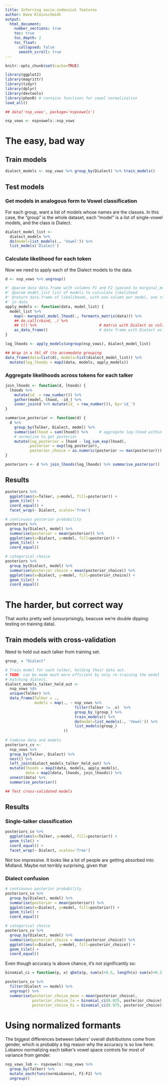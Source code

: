 ```yaml
---
title: Inferring socio-indexical features
author: Dave Kleinschmidt
output:
  html_document:
    number_sections: true
    toc: true
    toc_depth: 2
    toc_float:
      collapsed: false
      smooth_scroll: true
---
```


```r

knitr::opts_chunk$set(cache=TRUE)

library(ggplot2)
library(magrittr)
library(tidyr)
library(dplyr)
library(devtools)
library(phonR) # contains functions for vowel normalization
load_all()

## data('nsp_vows', package='nspvowels')

nsp_vows <- nspvowels::nsp_vows

```

# The easy, bad way

## Train models

```r

dialect_models <- nsp_vows %>% group_by(Dialect) %>% train_models()

```


## Test models

### Get models in analogous form to Vowel classification

For each group, want a list of models whose names are the classes. In this case, the "group" is the whole dataset, each "model" is a list of single-vowel models, and the class is Dialect.

```r

dialect_model_list <-
  dialect_models %>%
  do(model=list_models(., 'Vowel')) %>%
  list_models('Dialect')

```

### Calculate likelihood for each token

Now we need to apply each of the Dialect models to the data.

```r

d <- nsp_vows %>% ungroup()

#' @param data data.frame with columns F1 and F2 (passed to marginal_model_lhood)
#' @param model_list list of models to calculate likelihood
#' @return data.frame of likelihoods, with one column per model, one row per row
#' in data
apply_models <- function(data, model_list) {
  model_list %>%
    map(~ marginal_model_lhood(., formants_matrix(data))) %>%
    ## do.call(rbind, .) %>%
    ## t() %>%                            # matrix with Dialect as cols
    as_data_frame()                       # data frame with Dialect as cols
}

log_lhoods <- apply_models(ungroup(nsp_vows), dialect_model_list)

```

```r
## Wrap in a tbl_df (to accomodate grouping
data_frame(data=list(d), models=list(dialect_model_list)) %>%
  mutate(log_lhoods = map2(data, models, apply_models))
```

### Aggregate likelihoods across tokens for each talker

```r

join_lhoods <- function(d, lhoods) {
  lhoods %>%
    mutate(id_ = row_number()) %>%
    gather(model, lhood, -id_) %>%
    inner_join(d %>% mutate(id_ = row_number()), by='id_')
}

summarise_posterior <- function(d) {
  d %>%
    group_by(Talker, Dialect, model) %>%
    summarise(lhood = sum(lhood)) %>%     # aggregate log-lhood within talkers
    # normalize to get posterior
    mutate(log_posterior = lhood - log_sum_exp(lhood),
           posterior = exp(log_posterior),
           posterior_choice = as.numeric(posterior == max(posterior)))
}

posteriors <- d %>% join_lhoods(log_lhoods) %>% summarise_posterior()

```

## Results

```r

posteriors %>%
  ggplot(aes(x=Talker, y=model, fill=posterior)) +
  geom_tile() +
  coord_equal() +
  facet_wrap(~ Dialect, scales='free')

```

```r

# continuous posterior probability
posteriors %>%
  group_by(Dialect, model) %>%
  summarise(posterior = mean(posterior)) %>%
  ggplot(aes(x=Dialect, y=model, fill=posterior)) +
  geom_tile() +
  coord_equal()

# categorical choice
posteriors %>%
  group_by(Dialect, model) %>%
  summarise(posterior_choice = mean(posterior_choice)) %>%
  ggplot(aes(x=Dialect, y=model, fill=posterior_choice)) +
  geom_tile() +
  coord_equal()

```

# The harder, but correct way

That works pretty well (unsurprisingly, beacuse we're double dipping: testing on training data).

## Train models with cross-validation

Need to hold out each talker from training set.

```r

group_ = "Dialect"

# Train model for each talker, holding their data out.
# TODO: can be made much more efficient by only re-training the model for the
# matching dialect.
dialect_models_talker_held_out <-
  nsp_vows %$%
  unique(Talker) %>%
  data_frame(Talker = .,
             models = map(., ~ nsp_vows %>%
                               filter(Talker != .x)  %>%
                               group_by_(group_) %>%
                               train_models() %>%
                               do(model=list_models(., 'Vowel')) %>%
                               list_models(group_)
                          ))
  
# Combine data and models
posteriors_cv <-
  nsp_vows %>%
  group_by(Talker, Dialect) %>%
  nest() %>%
  left_join(dialect_models_talker_held_out) %>%
  mutate(lhoods = map2(data, models, apply_models),
         data = map2(data, lhoods, join_lhoods)) %>%
  unnest(data) %>%
  summarise_posterior()

## Test cross-validated models

```

## Results

### Single-talker classification

```r

posteriors_cv %>%
  ggplot(aes(x=Talker, y=model, fill=posterior)) +
  geom_tile() +
  coord_equal() +
  facet_wrap(~ Dialect, scales='free')

```

Not too impressive. It looks like a lot of people are getting absorbed into Midland. Maybe not terribly surprising, given that 


### Dialect confusion

```r

# continuous posterior probability
posteriors_cv %>%
  group_by(Dialect, model) %>%
  summarise(posterior = mean(posterior)) %>%
  ggplot(aes(x=Dialect, y=model, fill=posterior)) +
  geom_tile() +
  coord_equal()

# categorical choice
posteriors_cv %>%
  group_by(Dialect, model) %>%
  summarise(posterior_choice = mean(posterior_choice)) %>%
  ggplot(aes(x=Dialect, y=model, fill=posterior_choice)) +
  geom_tile() +
  coord_equal()

```

Even though accuracy is above chance, it's not significantly so:

```r

binomial_ci = function(p, x) qbeta(p, sum(x)+0.5, length(x)-sum(x)+0.5)

posteriors_cv %>%
  filter(Dialect == model) %>%
  ungroup() %>%
  summarise(posterior_choice_mean = mean(posterior_choice),
            posterior_choice_lo = binomial_ci(0.025, posterior_choice),
            posterior_choice_hi = binomial_ci(0.975, posterior_choice))

```

# Using normalized formants

The biggest differences between talkers' overall distributions come from gender, which is probably a big reason why the accuracy is so low here. Lobanov normalizing each talker's vowel space controls for most of variance from gender.

```r
nsp_vows_lob <- nspvowels::nsp_vows %>%
  group_by(Talker) %>%
  mutate_each(funs(normLobanov), F1:F2) %>%
  ungroup()
```

